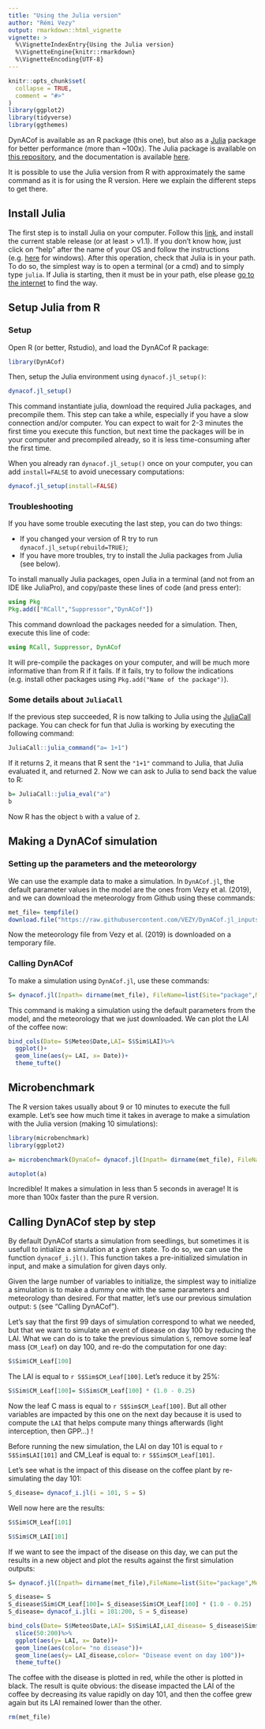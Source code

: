 ```yaml
---
title: "Using the Julia version"
author: "Rémi Vezy"
output: rmarkdown::html_vignette
vignette: >
  %\VignetteIndexEntry{Using the Julia version}
  %\VignetteEngine{knitr::rmarkdown}
  %\VignetteEncoding{UTF-8}
---
```


```r
knitr::opts_chunk$set(
  collapse = TRUE,
  comment = "#>"
)
library(ggplot2)
library(tidyverse)
library(ggthemes)
```

DynACof is available as an R package (this one), but also as a [Julia](https://julialang.org/) package for better performance (more than ~100x). The Julia package is available on [this repository](https://github.com/VEZY/DynACof.jl), and the documentation is available [here](https://vezy.github.io/DynACof.jl/dev/).


It is possible to use the Julia version from R with approximately the same command as it is for using the R version. Here we explain the different steps to get there.

## Install Julia

The first step is to install Julia on your computer. Follow this [link](https://julialang.org/downloads/), and install the current stable release (or at least > v1.1). If you don't know how, just click on "help" after the name of your OS and follow the instructions (e.g. [here](https://julialang.org/downloads/platform.html#windows) for windows).
After this operation, check that Julia is in your path. To do so, the simplest way is to open a terminal (or a cmd) and to simply type `julia`. If Julia is starting, then it must be in your path, else please [go to the internet](http://letmegooglethat.com/?q=add+program+to+path) to find the way.

## Setup Julia from R


### Setup

Open R (or better, Rstudio), and load the DynACof R package: 

```r
library(DynACof)
```

Then, setup the Julia environment using `dynacof.jl_setup()`:

```r
dynacof.jl_setup()
```

This command instantiate julia, download the required Julia packages, and precompile them. This step can take a while, especially if you have a slow connection and/or computer. You can expect to wait for 2-3 minutes the first time you execute this function, but next time the packages will be in your computer and precompiled already, so it is less time-consuming after the first time.

When you already ran `dynacof.jl_setup()` once on your computer, you can add `install=FALSE` to avoid unecessary computations: 

```r
dynacof.jl_setup(install=FALSE)
```

### Troubleshooting

If you have some trouble executing the last step, you can do two things: 

- If you changed your version of R try to run `dynacof.jl_setup(rebuild=TRUE)`;
- If you have more troubles, try to install the Julia packages from Julia (see below).

To install manually Julia packages, open Julia in a terminal (and not from an IDE like JuliaPro), and copy/paste these lines of code (and press enter):

```julia
using Pkg
Pkg.add(["RCall","Suppressor","DynACof"])
```

This command download the packages needed for a simulation. Then, execute this line of code:

```julia
using RCall, Suppressor, DynACof
```

It will pre-compile the packages on your computer, and will be much more informative than from R if it fails.
If it fails, try to follow the indications (e.g. install other packages using `Pkg.add("Name of the package")`).


### Some details about `JuliaCall`

If the previous step succeeded, R is now talking to Julia using the [JuliaCall](https://non-contradiction.github.io/JuliaCall/index.html) package. You can check for fun that Julia is working by executing the following command: 

```r
JuliaCall::julia_command("a= 1+1")
```

If it returns 2, it means that R sent the `"1+1"` command to Julia, that Julia evaluated it, and returned 2. Now we can ask to Julia to send back the value to R: 

```r
b= JuliaCall::julia_eval("a")
b
```

Now R has the object `b` with a value of `2`.


## Making a DynACof simulation

### Setting up the parameters and the meteorolorgy

We can use the example data to make a simulation. In `DynACof.jl`, the default parameter values in the model are the ones from Vezy et al. (2019), and we can download the meteorology from Github using these commands:

```r
met_file= tempfile()
download.file("https://raw.githubusercontent.com/VEZY/DynACof.jl_inputs/master/meteorology.txt",met_file)
```

Now the meteorology file from Vezy et al. (2019) is downloaded on a temporary file.

### Calling DynACof

To make a simulation using `DynACof.jl`, use these commands: 

```r
S= dynacof.jl(Inpath= dirname(met_file), FileName=list(Site="package",Meteo=basename(met_file),Soil="package",Coffee="package",Tree=NULL))
```

This command is making a simulation using the default parameters from the model, and the meteorology that we just downloaded. We can plot the LAI of the coffee now: 

```r
bind_cols(Date= S$Meteo$Date,LAI= S$Sim$LAI)%>%
  ggplot()+
  geom_line(aes(y= LAI, x= Date))+
  theme_tufte()
```

## Microbenchmark

The R version takes usually about 9 or 10 minutes to execute the full example. Let's see how much time it takes in average to make a simulation with the Julia version (making 10 simulations): 

```r
library(microbenchmark)
library(ggplot2)

a= microbenchmark(DynaCof= dynacof.jl(Inpath= dirname(met_file), FileName=list(Site="package",Meteo=basename(met_file),Soil="package",Coffee="package",Tree=NULL)), times= 10)

autoplot(a)
```

Incredible! It makes a simulation in less than 5 seconds in average! It is more than 100x faster than the pure R version.


## Calling DynACof step by step

By default DynACof starts a simulation from seedlings, but sometimes it is usefull to intialize a simulation at a given state. To do so, we can use the function `dynacof_i.jl()`. This function takes a pre-initialized simulation in input, and make a simulation for given days only. 

Given the large number of variables to initialize, the simplest way to initialize a simulation is to make a dummy one with the same parameters and meteorology than desired. For that matter, let's use our previous simulation output: `S` (see "Calling DynACof").

Let's say that the first 99 days of simulation correspond to what we needed, but that we want to simulate an event of disease on day 100 by reducing the LAI. What we can do is to take the previous simulation `S`, remove some leaf mass (`CM_Leaf`) on day 100, and re-do the computation for one day: 

```r
S$Sim$CM_Leaf[100]
```

The LAI is equal to `r S$Sim$CM_Leaf[100]`. Let's reduce it by 25%: 

```r
S$Sim$CM_Leaf[100]= S$Sim$CM_Leaf[100] * (1.0 - 0.25)
```

Now the leaf C mass is equal to `r S$Sim$CM_Leaf[100]`. But all other variables are impacted by this one on the next day because it is used to compute the `LAI` that helps compute many things afterwards (light interception, then GPP...) ! 

Before running the new simulation, the LAI on day 101 is equal to `r S$Sim$LAI[101]` and CM_Leaf is equal to: `r S$Sim$CM_Leaf[101]`. 

Let's see what is the impact of this disease on the coffee plant by re-simulating the day 101:

```r
S_disease= dynacof_i.jl(i = 101, S = S)
```

Well now here are the results: 
```r
S$Sim$CM_Leaf[101]
```

```r
S$Sim$CM_LAI[101]
```

If we want to see the impact of the disease on this day, we can put the results in a new object and plot the results against the first simulation outputs: 

```r
S= dynacof.jl(Inpath= dirname(met_file),FileName=list(Site="package",Meteo=basename(met_file),Soil="package",Coffee="package",Tree=NULL))

S_disease= S
S_disease$Sim$CM_Leaf[100]= S_disease$Sim$CM_Leaf[100] * (1.0 - 0.25)
S_disease= dynacof_i.jl(i = 101:200, S = S_disease)

bind_cols(Date= S$Meteo$Date,LAI= S$Sim$LAI,LAI_disease= S_disease$Sim$LAI)%>%
  slice(50:200)%>%
  ggplot(aes(y= LAI, x= Date))+
  geom_line(aes(color= "no disease"))+
  geom_line(aes(y= LAI_disease,color= "Disease event on day 100"))+
  theme_tufte()
```

The coffee with the disease is plotted in red, while the other is plotted in black. The result is quite obvious: the disease impacted the LAI of the coffee by decreasing its value rapidly on day 101, and then the coffee grew again but its LAI remained lower than the other. 


```r
rm(met_file)
```

